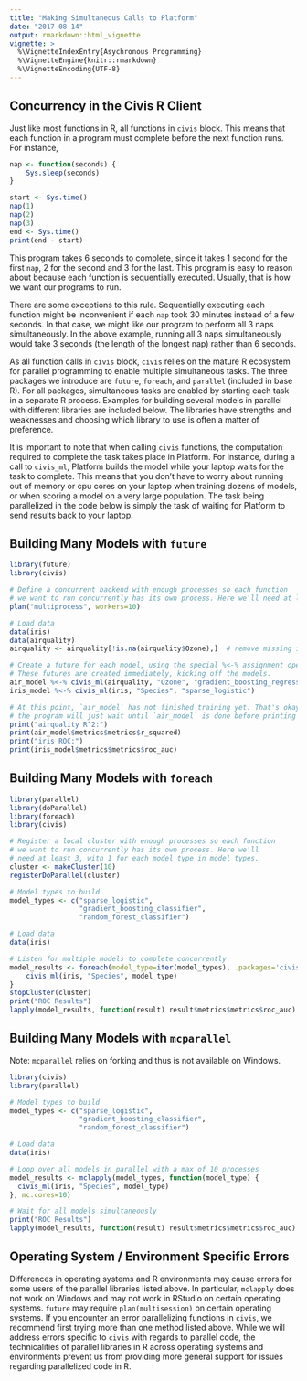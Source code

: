 ```yaml
---
title: "Making Simultaneous Calls to Platform"
date: "2017-08-14"
output: rmarkdown::html_vignette
vignette: >
  %\VignetteIndexEntry{Asychronous Programming}
  %\VignetteEngine{knitr::rmarkdown}
  %\VignetteEncoding{UTF-8}
---
```


## Concurrency in the Civis R Client

Just like most functions in R, all functions in `civis` block.  This means
that each function in a program must complete before the next function runs.
For instance,

```r
nap <- function(seconds) {
    Sys.sleep(seconds)
}

start <- Sys.time()
nap(1)
nap(2)
nap(3)
end <- Sys.time()
print(end - start)
```

This program takes 6 seconds to complete, since it takes 1 second for the
first `nap`, 2 for the second and 3 for the last. This program is easy to
reason about because each function is sequentially executed. Usually, that
is how we want our programs to run.

There are some exceptions to this rule. Sequentially executing each function
might be inconvenient if each `nap` took 30 minutes instead of a few seconds.
In that case, we might like our program to perform all 3 naps simultaneously.
In the above example, running all 3 naps simultaneously would take 3 seconds
(the length of the longest nap) rather than 6 seconds.

As all function calls in `civis` block, `civis` relies on the mature
R ecosystem for parallel programming to enable multiple simultaneous
tasks. The three packages we introduce are `future`, `foreach`, and
`parallel` (included in base R). For all packages, simultaneous tasks are
enabled by starting each task in a separate R process. Examples for building
several models in parallel with different libraries are included below. The
libraries have strengths and weaknesses and choosing which library to use is
often a matter of preference.

It is important to note that when calling `civis` functions, the computation
required to complete the task takes place in Platform.  For instance, during
a call to `civis_ml`, Platform builds the model while your laptop waits
for the task to complete.  This means that you don't have to worry about
running out of memory or cpu cores on your laptop when training dozens of
models, or when scoring a model on a very large population. The task being
parallelized in the code below is simply the task of waiting for Platform to
send results back to your laptop.


## Building Many Models with `future`

```r
library(future)
library(civis)

# Define a concurrent backend with enough processes so each function
# we want to run concurrently has its own process. Here we'll need at least 2.
plan("multiprocess", workers=10)

# Load data
data(iris)
data(airquality)
airquality <- airquality[!is.na(airquality$Ozone),]  # remove missing in dv

# Create a future for each model, using the special %<-% assignment operator.
# These futures are created immediately, kicking off the models.
air_model %<-% civis_ml(airquality, "Ozone", "gradient_boosting_regressor")
iris_model %<-% civis_ml(iris, "Species", "sparse_logistic")

# At this point, `air_model` has not finished training yet. That's okay,
# the program will just wait until `air_model` is done before printing it.
print("airquality R^2:")
print(air_model$metrics$metrics$r_squared)
print("iris ROC:")
print(iris_model$metrics$metrics$roc_auc)
```


## Building Many Models with `foreach`

```r
library(parallel)
library(doParallel)
library(foreach)
library(civis)

# Register a local cluster with enough processes so each function
# we want to run concurrently has its own process. Here we'll
# need at least 3, with 1 for each model_type in model_types.
cluster <- makeCluster(10)
registerDoParallel(cluster)

# Model types to build
model_types <- c("sparse_logistic",
                 "gradient_boosting_classifier",
                 "random_forest_classifier")

# Load data
data(iris)

# Listen for multiple models to complete concurrently
model_results <- foreach(model_type=iter(model_types), .packages='civis') %dopar% {
    civis_ml(iris, "Species", model_type)
}
stopCluster(cluster)
print("ROC Results")
lapply(model_results, function(result) result$metrics$metrics$roc_auc)
```

## Building Many Models with `mcparallel`

Note: `mcparallel` relies on forking and thus is not available on Windows.

```r
library(civis)
library(parallel)

# Model types to build
model_types <- c("sparse_logistic",
                 "gradient_boosting_classifier",
                 "random_forest_classifier")

# Load data
data(iris)

# Loop over all models in parallel with a max of 10 processes
model_results <- mclapply(model_types, function(model_type) {
  civis_ml(iris, "Species", model_type)
}, mc.cores=10)

# Wait for all models simultaneously
print("ROC Results")
lapply(model_results, function(result) result$metrics$metrics$roc_auc)
```

## Operating System / Environment Specific Errors

Differences in operating systems and R environments may cause errors for
some users of the parallel libraries listed above.  In particular,
`mclapply` does not work on Windows and may not work in RStudio on
certain operating systems.  `future` may require `plan(multisession)` on
certain operating systems.  If you encounter an error parallelizing
functions in `civis`, we recommend first trying more than one method
listed above.  While we will address errors specific to `civis` with
regards to parallel code, the technicalities of parallel libraries in
R across operating systems and environments prevent us from providing
more general support for issues regarding parallelized code in R.
